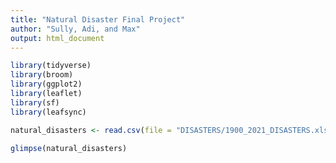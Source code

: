 ```yaml
---
title: "Natural Disaster Final Project"
author: "Sully, Adi, and Max"
output: html_document
---
```


```r
library(tidyverse)
library(broom)
library(ggplot2)
library(leaflet)
library(sf)
library(leafsync)
```
```r
natural_disasters <- read.csv(file = "DISASTERS/1900_2021_DISASTERS.xlsx - emdat data.csv")

glimpse(natural_disasters)
```

